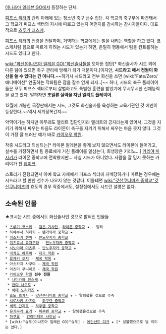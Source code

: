 [[이나즈마 일레븐 GO]]에서 등장하는 단체.

[[피프스 섹터]]의 관리 아래에 있는 청소년 축구 선수 집단. 각 학교의 축구부에 파견돼서 그 학교가 피프스 섹터의 지시에 따르고 있는지 어떤지를 감시하는 감시자들이다. 대표적으로 [[츠루기 쿄스케]]. 

[[피프스 섹터]]의 전령을 전달하며, 거역하는 학교에게는 벌을 내리는 역할을 하고 있다. 쿄스케처럼 힘으로 따르게 하려는 시드가 있는가 하면, 은밀히 행동해서 팀을 컨트롤하는 시드도 있다고 한다.

[[wiki:"화신(이나즈마 일레븐 GO)"화신]]술사들을 모아둔 집단[* 화신술사가 시드 외에 다른 팀에 있으면 축구 관리에 방해가 되기 때문이다.]이지만, '''시드라고 해서 전원이 화신을 쓸 수 있다는 건 아니다.'''~~하기사 시드라고 전부 화신을 쓰면 [wiki:"Fate/Zero/애니메이션" 연출하는 작화팀은 잠을 잘수 없게 되지..]~~ 허나, 시드의 축구 플레이어들은 모두 피프스 섹터로부터 살벌하고도 특별한 훈련을 받았기에 무시무시한 신체능력을 갖고 있다. 말하자면 '''초일류 실력을 지닌 엘리트 플레이어'''.

12월에 개봉한 극장판에서는 시드, 그것도 화신술사를 육성하는 교육기관인 갓 에덴이 등장한다.~~역시 세계정복간지~~

악역이기는 하지만 아무래도 엘리트 집단인지라 엘리트의 긍지라는게 있어서, 그것을 지키기 위해서 싸우는 마음도 라이몬이 축구를 지키기 위해서 싸우는 마음 못지 않다. 그것이 가장 잘 드러난 예가 바로 [[카이오우 학원]].

작중 시드라고 의심되는[* 라이몬 일레븐을 좋게 보지 않으면서도 라이몬에 들어가고, 실수를 가장하면서 팀 동료에게 거친 플레이를 일삼는다, 희생양은 키리노...] [[카리야 마사키]]가 라이몬 중학교에 전학왔지만... 사실 시드가 아니었다. 사람을 잘 믿지 못하는 카리야가 친 [[훼이크]].

스토리가 진행되면서 아예 학교 자체에서 피프스 섹터에 지배당하거나 따르는 경우에는 시드라고 할 만한 선수가 나오지 않는 것같다. 이를테면 [[wiki:"갓산쿠니미츠 중학교"갓산쿠니미츠]]의 효도의 경우 작중에서도, 설정집에서도 시드란 설명은 없다.

== 소속된 인물 ==
★표시는 시드 중에서도 화신술사인 것으로 밝혀진 인물들

 * [[츠루기 쿄스케]] - [[검은 기사단]], [[라이몬 중학교]] ★ - 탈퇴
 * [[하야부사 히데키]] - [[텐가와라 중학교]] ★
 * [[이소자키 켄마]] - [[만노우자카 중학교]]
 * [[미츠요시 요자쿠라]] - [[만노우자카 중학교]] ★
 * [[시노야마 미츠루]] - [[만노우자카 중학교]] ★
 * [[미카도 하루마]] - [[제국 학원]] ★
 * [[류자키 오지]] - [[제국 학원]] ★
 * 아스카지 사쿠야 - [[제국 학원]]
 * 이츠미 쿠니히코 - [[제국 학원]]
 * [[카이오우 학원]] '''선수 전원'''
  * [[나미카와 렌스케]] ★
  * [[완다 나오토]] ★
  * [[이데 노리카즈]] ★
 * [[효도 츠카사]] - [[갓산쿠니미츠 중학교]] ★ - 탈퇴했을 것으로 추측
 * [[시로사키 카츠야]] - [[하쿠렌 중학교]]
 * [[세키 간지로]] - [[하쿠렌 중학교]]
 * [[유키무라 효가]] - [[하쿠렌 중학교]] ★ - 탈퇴했을것으로 추측
 * [[하쿠류]] - [[언리미티드 샤이닝]] ★
 * [wiki:"슈우(이나즈마 일레븐 GO)"슈우] - [[에인션트 다크]] ★ [* 성불했으므로 별 의미는 없다.]
